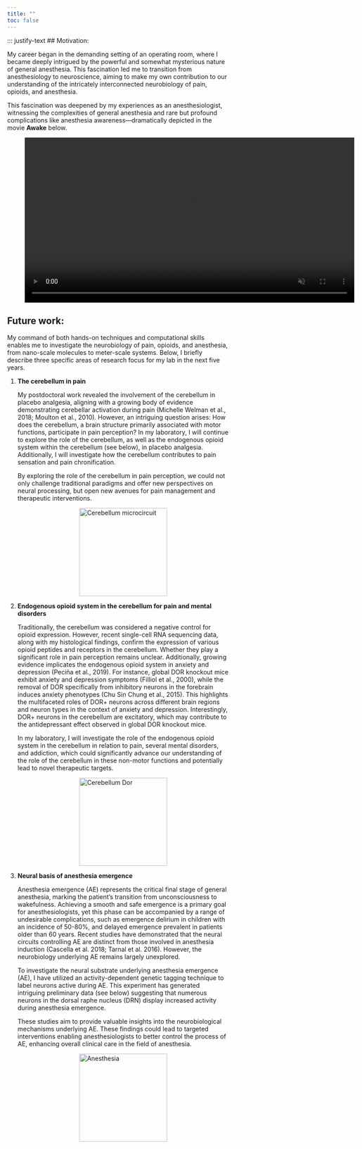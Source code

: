 ```yaml
---
title: ""
toc: false
---
```


<style>
  footer {
    position: fixed;
    bottom: -50px;
    left: 0;
    width: 100%; /* Ensure the footer spans the entire page */
    background-color: black;
    text-align: left;
    padding: 10px 0;
    color: white;
    font-size: 14px;
    border-top: 1px solid rgba(0, 0, 0, 0.1);
    transition: transform 0.5s ease-in-out;
  }

  body {
    margin: 0; /* Remove any default margin that might interfere */
  }

  footer.show {
    transform: translateY(-50px); /* Bring footer into view */
  }
</style>
<script>
  document.addEventListener("scroll", function () {
    const footer = document.querySelector("footer");
    const scrollHeight = document.documentElement.scrollHeight;
    const scrollPosition = window.innerHeight + window.scrollY;

    // Check if the user has scrolled to the bottom
    if (scrollPosition >= scrollHeight) {
      footer.classList.add("show");
    } else {
      footer.classList.remove("show");
    }
  });
</script>

<footer>Chen Lab \| Westlake © 2024</footer>

::: justify-text
## Motivation:

My career began in the demanding setting of an operating room, where I became deeply intrigued by the powerful and somewhat mysterious nature of general anesthesia. This fascination led me to transition from anesthesiology to neuroscience, aiming to make my own contribution to our understanding of the intricately interconnected neurobiology of pain, opioids, and anesthesia.

This fascination was deepened by my experiences as an anesthesiologist, witnessing the complexities of general anesthesia and rare but profound complications like anesthesia awareness—dramatically depicted in the movie **Awake** below. 

<figure style="text-align: left;">

<video controls autoplay muted loop style="width: 750px; height: auto;">

<source src="videos/Anesthesia awakness.mp4" type="video/mp4">

Your browser does not support the video tag. Try downloading it instead: <a href="videos/combined_video_D6.mp4">Download the video</a>. </video>

</figure>

## Future work:

My command of both hands-on techniques and computational skills enables me to investigate the neurobiology of pain, opioids, and anesthesia, from nano-scale molecules to meter-scale systems. Below, I briefly describe three specific areas of research focus for my lab in the next five years.

<ol>

<li>

<strong>The cerebellum in pain</strong>

<p>
My postdoctoral work revealed the involvement of the cerebellum in placebo analgesia, aligning with a growing body of evidence demonstrating cerebellar activation during pain (Michelle Welman et al., 2018; Moulton et al., 2010). However, an intriguing question arises: How does the cerebellum, a brain structure primarily associated with motor functions, participate in pain perception? In my laboratory, I will continue to explore the role of the cerebellum, as well as the endogenous opioid system within the cerebellum (see below), in placebo analgesia. Additionally, I will investigate how the cerebellum contributes to pain sensation and pain chronification.

By exploring the role of the cerebellum in pain perception, we could not only challenge traditional paradigms and offer new perspectives on neural processing, but open new avenues for pain management and therapeutic interventions.

</p>

<img src="images/cb_microcircuit.png" alt="Cerebellum microcircuit" width="200" style="display: block; margin: auto;"/>

</li>

<li>

<strong>Endogenous opioid system in the cerebellum for pain and mental disorders</strong>

<p>
Traditionally, the cerebellum was considered a negative control for opioid expression. However, recent single-cell RNA sequencing data, along with my histological findings, confirm the expression of various opioid peptides and receptors in the cerebellum. Whether they play a significant role in pain perception remains unclear. Additionally, growing evidence implicates the endogenous opioid system in anxiety and depression (Peciña et al., 2019). For instance, global DOR knockout mice exhibit anxiety and depression symptoms (Filliol et al., 2000), while the removal of DOR specifically from inhibitory neurons in the forebrain induces anxiety phenotypes (Chu Sin Chung et al., 2015). This highlights the multifaceted roles of DOR+ neurons across different brain regions and neuron types in the context of anxiety and depression. Interestingly, DOR+ neurons in the cerebellum are excitatory, which may contribute to the antidepressant effect observed in global DOR knockout mice.

In my laboratory, I will investigate the role of the endogenous opioid system in the cerebellum in relation to pain, several mental disorders, and addiction, which could significantly advance our understanding of the role of the cerebellum in these non-motor functions and potentially lead to novel therapeutic targets. 

</p>

<img src="images/Dor_dcb.png" alt="Cerebellum Dor" width="200" style="display: block; margin: auto;"/>

</li>

<li>

<strong>Neural basis of anesthesia emergence</strong>

<p>

Anesthesia emergence (AE) represents the critical final stage of general anesthesia, marking the patient's transition from unconsciousness to wakefulness. Achieving a smooth and safe emergence is a primary goal for anesthesiologists, yet this phase can be accompanied by a range of undesirable complications, such as emergence delirium in children with an incidence of 50-80%, and delayed emergence prevalent in patients older than 60 years. Recent studies have demonstrated that the neural circuits controlling AE are distinct from those involved in anesthesia induction (Cascella et al. 2018; Tarnal et al. 2016). However, the neurobiology underlying AE remains largely unexplored.

To investigate the neural substrate underlying anesthesia emergence (AE), I have utilized an activity-dependent genetic tagging technique to label neurons active during AE. This experiment has generated intriguing preliminary data (see below) suggesting that numerous neurons in the dorsal raphe nucleus (DRN) display increased activity during anesthesia emergence.

These studies aim to provide valuable insights into the neurobiological mechanisms underlying AE. These findings could lead to targeted interventions enabling anesthesiologists to better control the process of AE, enhancing overall clinical care in the field of anesthesia.


</p>

<img src="images/Anesthesia.png" alt="Anesthesia" width="200" style="display: block; margin: auto;"/>

</li>

</ol>

